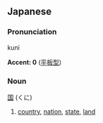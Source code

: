 ==Japanese==
===Pronunciation===
kuni

'''Accent: 0''' ([[平板型]])
===Noun===
[[国]] (くに)

#[[country]], [[nation]], [[state]], [[land]]